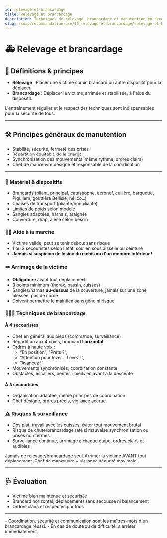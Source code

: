 ---
id: relevage-et-brancardage
title: Relevage et brancardage
description: Techniques de relevage, brancardage et manutention en secourisme
slug: /suap/recommandation-pse/10_relevage-et-brancardage/relevage-et-brancardage
---


# 🚑 Relevage et brancardage

## 📝 Définitions & principes

- **Relevage** : Placer une victime sur un brancard ou autre dispositif pour la déplacer.
- **Brancardage** : Déplacer la victime, arrimée et stabilisée, à l'aide du dispositif.

<Admonition type="tip">
L'entraînement régulier et le respect des techniques sont indispensables pour la sécurité de tous.
</Admonition>

---

## 🛠️ Principes généraux de manutention

- Stabilité, sécurité, fermeté des prises
- Répartition équitable de la charge
- Synchronisation des mouvements (même rythme, ordres clairs)
- Chef de manœuvre désigné et responsable de la coordination

---

<Tabs>
  <TabItem value="materiel" label="🧰 Matériel & dispositifs">

  ### 🧰 Matériel & dispositifs

  - Brancards (pliant, principal, catastrophe, aéronef, cuillère, barquette, Piguilem, gouttière Bellisle, hélico…)
  - Chaises de transport (pliante/non pliante)
  - Limites de poids selon modèle
  - Sangles adaptées, harnais, araignée
  - Couverture, drap, alèse selon besoin

  </TabItem>
  <TabItem value="aide-marche" label="🚶‍♂️ Aide à la marche">

  ### 🚶‍♂️ Aide à la marche

  - Victime valide, peut se tenir debout sans risque
  - 1 ou 2 secouristes selon l'état, soutien sous aisselle ou ceinture
  - **Jamais si suspicion de lésion du rachis ou d'un membre inférieur !**

  </TabItem>
  <TabItem value="arrimage" label="🪢 Arrimage de la victime">

  ### 🪢 Arrimage de la victime

  - **Obligatoire** avant tout déplacement
  - 3 points minimum (thorax, bassin, cuisses)
  - Sangles/harnas **au-dessus** de la couverture, jamais sur une zone blessée, pas de corde
  - Doivent permettre le maintien sans gêne ni risque

  </TabItem>
  <TabItem value="brancardage" label="🧑‍🤝‍🧑 Techniques de brancardage">

  ### 🧑‍🤝‍🧑 Techniques de brancardage

  #### À 4 secouristes
  - Chef en général aux pieds (commande, surveillance)
  - Répartition aux 4 coins, brancard **horizontal**
  - Ordres à haute voix :  
    - “En position”, “Prêts ?”,  
    - “Attention pour lever… Levez !”,  
    - “Avancez !”
  - Mouvements synchronisés, coordination constante
  - Obstacles, escaliers, pentes : pieds en avant à la descente

  #### À 3 secouristes
  - Organisation adaptée, même principes de coordination
  - Chef désigné, ordres précis, vigilance accrue

  </TabItem>
  <TabItem value="risques" label="⚠️ Risques & surveillance">

  ### ⚠️ Risques & surveillance

  - Dos plat, travail avec les cuisses, éviter tout mouvement brutal
  - Risque de chute/brancardage raté si mauvaise synchronisation ou prises non fermes
  - Surveillance continue, arrimage à chaque étape, ordres clairs et audibles

  <Admonition type="caution">
  Jamais de relevage/brancardage seul.  
  Arrimer la victime AVANT tout déplacement.  
  Chef de manœuvre = vigilance sécurité maximale.
  </Admonition>

  </TabItem>
</Tabs>

---

## 🩺 Évaluation

- Victime bien maintenue et sécurisée
- Brancard horizontal, déplacements sans secousse ni balancement
- Ordres clairs et respectés par tous

---

<Admonition type="tip" title="À retenir !">
- Coordination, sécurité et communication sont les maîtres-mots d'un brancardage réussi.
- En cas de doute ou de difficulté, s'arrêter immédiatement.
</Admonition>